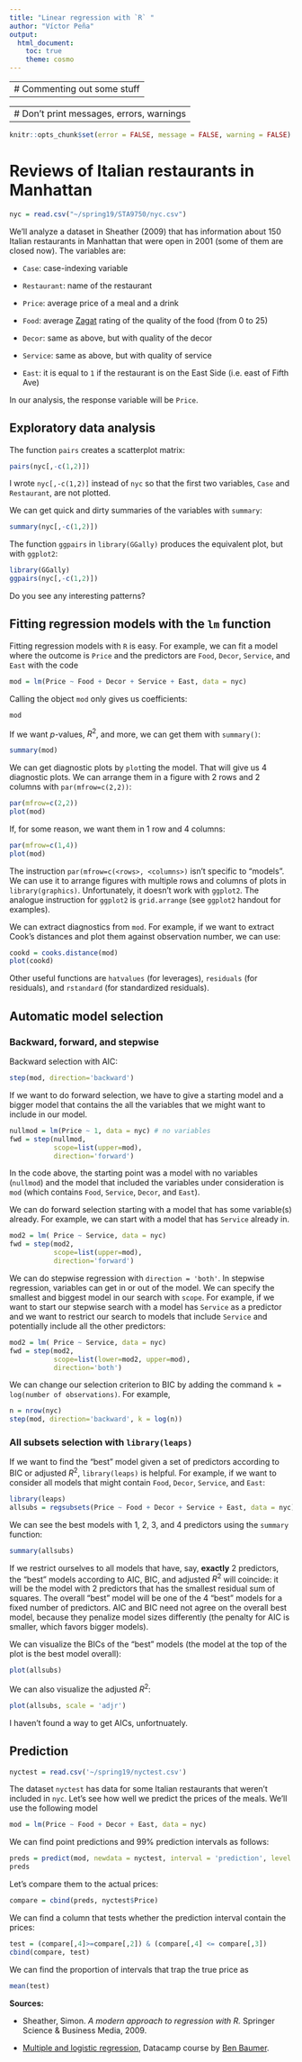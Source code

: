 ```yaml
---
title: "Linear regression with `R` "
author: "Víctor Peña"
output:
  html_document:
    toc: true
    theme: cosmo
---
```




---
# Commenting out some stuff
---

---
# Don't print messages, errors, warnings
---
```r
knitr::opts_chunk$set(error = FALSE, message = FALSE, warning = FALSE)
```

# Reviews of Italian restaurants in Manhattan


```r
nyc = read.csv("~/spring19/STA9750/nyc.csv")
```

We'll analyze a dataset in Sheather (2009) that has information about 150 Italian restaurants in Manhattan that were open in 2001 (some of them are closed now). The variables are:

* `Case`: case-indexing variable 

* `Restaurant`: name of the restaurant

* `Price`: average price of a meal and a drink 

* `Food`: average [Zagat](www.zagat.com) rating of the quality of the food (from 0 to 25)

* `Decor`: same as above, but with quality of the decor 

* `Service`: same as above, but with quality of service

* `East`: it is equal to `1` if the restaurant is on the East Side (i.e. east of Fifth Ave)

In our analysis, the response variable will be `Price`. 

## Exploratory data analysis

The function `pairs` creates a scatterplot matrix:

```r
pairs(nyc[,-c(1,2)])
```

I wrote `nyc[,-c(1,2)]` instead of `nyc` so that the first two variables, `Case` and `Restaurant`, are not plotted.

We can get quick and dirty summaries of the variables with `summary`:

```r
summary(nyc[,-c(1,2)])
```

The function `ggpairs` in `library(GGally)` produces the equivalent plot, but with `ggplot2`:

```r
library(GGally)
ggpairs(nyc[,-c(1,2)])
```

Do you see any interesting patterns?

## Fitting regression models with the `lm` function

Fitting regression models with `R` is easy. For example, we can fit a model where the outcome is `Price` and the predictors are `Food`, `Decor`, `Service`, and `East` with the code

```r
mod = lm(Price ~ Food + Decor + Service + East, data = nyc)
```

Calling the object `mod` only gives us coefficients:

```r
mod
```

If we want $p$-values, $R^2$, and more, we can get them with `summary()`:

```r
summary(mod)
```

We can get diagnostic plots by `plot`ting the model. That will give us 4 diagnostic plots. We can arrange them in a figure with 2 rows and 2 columns with `par(mfrow=c(2,2))`:

```r
par(mfrow=c(2,2))
plot(mod)
```

If, for some reason, we want them in 1 row and 4 columns:

```r
par(mfrow=c(1,4))
plot(mod)
```

The instruction `par(mfrow=c(<rows>, <columns>)` isn't specific to "models". We can use it to arrange figures with multiple rows and columns of plots in `library(graphics)`. Unfortunately, it doesn't work with `ggplot2`. The analogue instruction for `ggplot2` is `grid.arrange` (see `ggplot2` handout for examples).

We can extract diagnostics from `mod`. For example, if we want to extract Cook's distances and plot them against observation number, we can use:

```r
cookd = cooks.distance(mod)
plot(cookd)
```

Other useful functions are `hatvalues` (for leverages), `residuals` (for residuals), and `rstandard` (for standardized residuals).

## Automatic model selection

### Backward, forward, and stepwise

Backward selection with AIC:
```r
step(mod, direction='backward')
```

If we want to do forward selection, we have to give a starting model and a bigger model that contains the all the variables that we might want to include in our model.

```r
nullmod = lm(Price ~ 1, data = nyc) # no variables
fwd = step(nullmod, 
           scope=list(upper=mod), 
           direction='forward')
```

In the code above, the starting point was a model with no variables (`nullmod`) and the model that included the variables under consideration is `mod` (which contains `Food`, `Service`, `Decor`, and `East`).

We can do forward selection starting with a model that has some variable(s) already. For example, we can start with a model that has `Service` already in.
```r
mod2 = lm( Price ~ Service, data = nyc)
fwd = step(mod2, 
           scope=list(upper=mod), 
           direction='forward')
```

We can do stepwise regression with `direction = 'both'`. In stepwise regression, variables can get in or out of the model. We can specify the smallest and biggest model in our search with `scope`. For example, if we want to start our stepwise search with a model has `Service` as a predictor and we want to restrict our search to models that include `Service` and potentially include all the other predictors:

```r
mod2 = lm( Price ~ Service, data = nyc)
fwd = step(mod2, 
           scope=list(lower=mod2, upper=mod), 
           direction='both')
```

We can change our selection criterion to BIC by adding the command `k = log(number of observations)`. For example,

```r
n = nrow(nyc) 
step(mod, direction='backward', k = log(n))
```

### All subsets selection with `library(leaps)`

If we want to find the "best" model given a set of predictors according to BIC or adjusted $R^2$, `library(leaps)` is helpful. For example, if we want to consider all models that might contain `Food`, `Decor`, `Service`, and `East`:

```r
library(leaps)
allsubs = regsubsets(Price ~ Food + Decor + Service + East, data = nyc)
```

We can see the best models with 1, 2, 3, and 4 predictors using the `summary` function:
```r
summary(allsubs)
```
If we restrict ourselves to all models that have, say, **exactly** 2 predictors, the "best" models according to AIC, BIC, and adjusted $R^2$ will coincide: it will be the model with 2 predictors that has the smallest residual sum of squares. The overall "best" model will be one of the 4 "best" models for a fixed number of predictors. AIC and BIC need not agree on the overall best model, because they penalize model sizes differently (the penalty for AIC is smaller, which favors bigger models). 

We can visualize the BICs of the "best" models (the model at the top of the plot is the best model overall):

```r
plot(allsubs)
```

We can also visualize the adjusted $R^2$:

```r
plot(allsubs, scale = 'adjr')
```

I haven't found a way to get AICs, unfortnuately. 

## Prediction

```r
nyctest = read.csv('~/spring19/nyctest.csv')
```


The dataset `nyctest` has data for some Italian restaurants that weren't included in `nyc`. Let's see how well we predict the prices of the meals. We'll use the following model

```r
mod = lm(Price ~ Food + Decor + East, data = nyc)
```

We can find point predictions and 99\% prediction intervals as follows:

```r
preds = predict(mod, newdata = nyctest, interval = 'prediction', level = 0.99)
preds
```

Let's compare them to the actual prices:

```r
compare = cbind(preds, nyctest$Price)
```

We can find a column that tests whether the prediction interval contain the prices:

```r
test = (compare[,4]>=compare[,2]) & (compare[,4] <= compare[,3])
cbind(compare, test)
```

We can find the proportion of intervals that trap the true price as

```r
mean(test)
```

**Sources:**

* Sheather, Simon. *A modern approach to regression with R.* Springer Science & Business Media, 2009.

* [Multiple and logistic regression](https://www.datacamp.com/courses/multiple-and-logistic-regression), Datacamp course by [Ben Baumer](http://www.science.smith.edu/~bbaumer/w/). 


